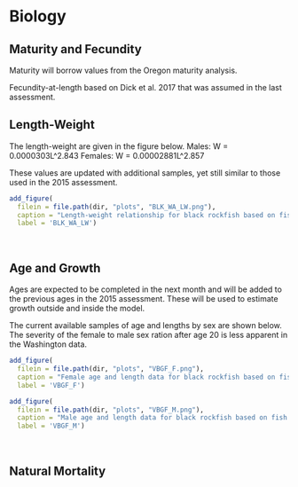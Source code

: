 

# Biology

## Maturity and Fecundity

Maturity will borrow values from the Oregon maturity analysis.

Fecundity-at-length based on Dick et al. 2017 that was assumed in the last assessment.

## Length-Weight

The length-weight are given in the figure below. 
Males: W = 0.0000303L^2.843
Females: W = 0.00002881L^2.857

These values are updated with additional samples, yet still similar to those used in the 2015 assessment.

```r
add_figure(
  filein = file.path(dir, "plots", "BLK_WA_LW.png"), 
  caption = "Length-weight relationship for black rockfish based on fish sampled in Washington ports.",
  label = 'BLK_WA_LW')

``` 
\

## Age and Growth

Ages are expected to be completed in the next month and will be added to the previous ages in the 2015 assessment. These will be used to estimate growth outside and inside the model.

The current available samples of age and lengths by sex are shown below. The severity of the female to male sex ration after age 20 is less apparent in the Washington data.

```r
add_figure(
  filein = file.path(dir, "plots", "VBGF_F.png"), 
  caption = "Female age and length data for black rockfish based on fish sampled in Washington ports.",
  label = 'VBGF_F')

``` 

```r
add_figure(
  filein = file.path(dir, "plots", "VBGF_M.png"), 
  caption = "Male age and length data for black rockfish based on fish sampled in Washington ports.",
  label = 'VBGF_M')

``` 
\



## Natural Mortality

